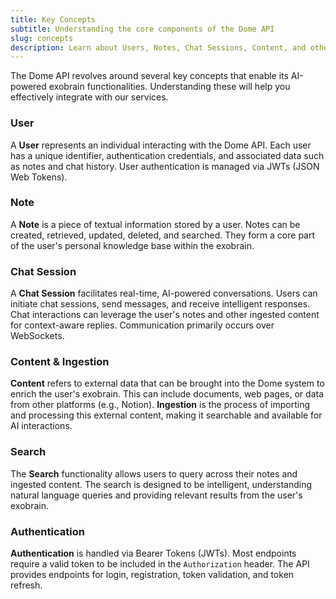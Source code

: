 ```yaml
---
title: Key Concepts
subtitle: Understanding the core components of the Dome API
slug: concepts
description: Learn about Users, Notes, Chat Sessions, Content, and other fundamental resources within the Dome API.
---
```


The Dome API revolves around several key concepts that enable its AI-powered exobrain functionalities. Understanding these will help you effectively integrate with our services.

### User

A **User** represents an individual interacting with the Dome API. Each user has a unique identifier, authentication credentials, and associated data such as notes and chat history. User authentication is managed via JWTs (JSON Web Tokens).

### Note

A **Note** is a piece of textual information stored by a user. Notes can be created, retrieved, updated, deleted, and searched. They form a core part of the user's personal knowledge base within the exobrain.

### Chat Session

A **Chat Session** facilitates real-time, AI-powered conversations. Users can initiate chat sessions, send messages, and receive intelligent responses. Chat interactions can leverage the user's notes and other ingested content for context-aware replies. Communication primarily occurs over WebSockets.

### Content & Ingestion

**Content** refers to external data that can be brought into the Dome system to enrich the user's exobrain. This can include documents, web pages, or data from other platforms (e.g., Notion).
**Ingestion** is the process of importing and processing this external content, making it searchable and available for AI interactions.

### Search

The **Search** functionality allows users to query across their notes and ingested content. The search is designed to be intelligent, understanding natural language queries and providing relevant results from the user's exobrain.

### Authentication

**Authentication** is handled via Bearer Tokens (JWTs). Most endpoints require a valid token to be included in the `Authorization` header. The API provides endpoints for login, registration, token validation, and token refresh.
